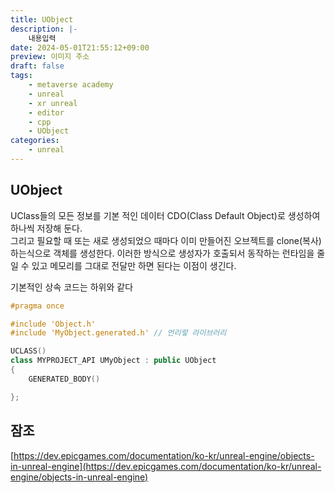 ```yaml
---
title: UObject
description: |-
    내용입력
date: 2024-05-01T21:55:12+09:00
preview: 이미지 주소
draft: false
tags:
    - metaverse academy
    - unreal
    - xr unreal
    - editor
    - cpp
    - UObject
categories:
    - unreal
---
```


## UObject

UClass들의 모든 정보를 기본 적인 데이터 CDO(Class Default Object)로 생성하여 하나씩 저장해 둔다.\
그리고 필요할 때 또는 새로 생성되었으 때마다 이미 만들어진 오브젝트를 clone(복사) 하는식으로 객체를 생성한다.
이러한 방식으로 생성자가 호출되서 동작하는 런타임을 줄일 수 있고 메모리를 그대로 전달만 하면 된다는 이점이 생긴다.

기본적인 상속 코드는 하위와 같다

```cpp
#pragma once

#include 'Object.h'
#include 'MyObject.generated.h' // 언리렇 라이브러리

UCLASS()
class MYPROJECT_API UMyObject : public UObject
{
    GENERATED_BODY()

};
```

## 잠조

[https://dev.epicgames.com/documentation/ko-kr/unreal-engine/objects-in-unreal-engine](https://dev.epicgames.com/documentation/ko-kr/unreal-engine/objects-in-unreal-engine)